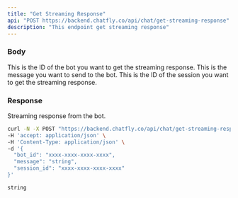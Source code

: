 ```yaml
---
title: "Get Streaming Response"
api: "POST https://backend.chatfly.co/api/chat/get-streaming-response"
description: "This endpoint get streaming response"
---
```


### Body

<ParamField body="bot_id" type="string">
  This is the ID of the bot you want to get the streaming response.
</ParamField>

<ParamField body="message" type="string">
  This is the message you want to send to the bot.
</ParamField>

<ParamField body="session_id" type="string">
  This is the ID of the session you want to get the streaming response.
</ParamField>

### Response

<ResponseField name="string" type="string">
  Streaming response from the bot.
</ResponseField>

<RequestExample>

```bash Example Request
curl -N -X POST "https://backend.chatfly.co/api/chat/get-streaming-response" \
-H 'accept: application/json' \
-H 'Content-Type: application/json' \
-d '{
  "bot_id": "xxxx-xxxx-xxxx-xxxx",
  "message": "string",
  "session_id": "xxxx-xxxx-xxxx-xxxx"
}'
```

</RequestExample>

<ResponseExample>

```string Response
string
```

</ResponseExample>


